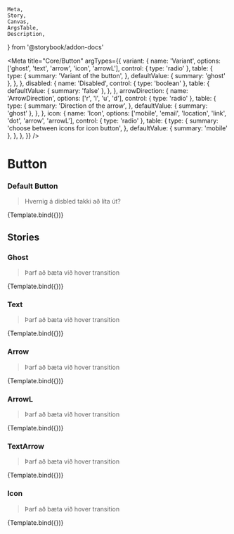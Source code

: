 <!-- Button.stories.mdx -->

    Meta,
    Story,
    Canvas,
    ArgsTable,
    Description,
} from '@storybook/addon-docs'


<Meta
    title="Core/Button"
    argTypes={{
        variant: {
            name: 'Variant',
            options: ['ghost', 'text', 'arrow', 'icon', 'arrowL'],
            control: { type: 'radio' },
            table: {
                type: {
                    summary: 'Variant of the button',
                },
                defaultValue: { summary: 'ghost' },
            },
        },
        disabled: {
            name: 'Disabled',
            control: { type: 'boolean' },
            table: {
                defaultValue: { summary: 'false' },
            },
        },
        arrowDirection: {
            name: 'ArrowDirection',
            options: ['r', 'l', 'u', 'd'],
            control: { type: 'radio' },
            table: {
                type: {
                    summary: 'Direction of the arrow',
                },
                defaultValue: { summary: 'ghost' },
            },
        },
        icon: {
            name: 'Icon',
            options: ['mobile', 'email', 'location', 'link', 'dot', 'arrow', 'arrowL'],
            control: { type: 'radio' },
            table: {
                type: {
                    summary: 'choose between icons for icon button',
                },
                defaultValue: { summary: 'mobile' },
            },
        },
    }}
/>

# Button

### Default Button

> Hvernig á disbled takki að líta út?


<Canvas>
    <Story
        name="Default"
        args={{
            label: 'Default Button',
        }}
        parameters={{
            layout: 'centered',
        }}
    >
        {Template.bind({})}
    </Story>
</Canvas>

<ArgsTable story="Default" />

## Stories

### Ghost

> Þarf að bæta við hover transition

<Canvas>
    <Story
        name="Ghost"
        args={{
            variant: 'ghost',
            label: 'Ghost button',
        }}
        parameters={{
            layout: 'centered',
        }}
    >
        {Template.bind({})}
    </Story>
</Canvas>

### Text

> Þarf að bæta við hover transition

<Canvas>
    <Story
        name="Text"
        args={{
            variant: 'text',
            label: 'Text button',
        }}
        parameters={{
            layout: 'centered',
        }}
    >
        {Template.bind({})}
    </Story>
</Canvas>

### Arrow

> Þarf að bæta við hover transition

<Canvas>
    <Story
        name="Arrow"
        args={{
            variant: 'arrow',
        }}
        parameters={{
            layout: 'centered',
        }}
    >
        {Template.bind({})}
    </Story>
</Canvas>

### ArrowL

> Þarf að bæta við hover transition

<Canvas>
    <Story
        name="Arrow Large"
        args={{
            variant: 'arrowL',
            label: ''
        }}
        parameters={{
            layout: 'centered',
        }}
    >
        {Template.bind({})}
    </Story>
</Canvas>


### TextArrow

> Þarf að bæta við hover transition

<Canvas>
    <Story
        name="TextArrow"
        args={{
            variant: 'arrow',
            label: 'Text arrow',
        }}
        parameters={{
            layout: 'centered',
        }}
    >
        {Template.bind({})}
    </Story>
</Canvas>



### Icon

> Þarf að bæta við hover transition

<Canvas>
    <Story
        name="Icon"
        args={{
            variant: 'icon',
            label: 'icon button',
            icon: 'mobile'
        }}
        parameters={{
            layout: 'centered',
        }}
    >
        {Template.bind({})}
    </Story>
</Canvas>

